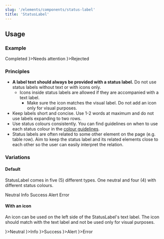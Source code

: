 ```yaml
---
slug: '/elements/components/status-label'
title: 'StatusLabel'
---
```




## Usage

### Example
<PlaygroundPreview>
  <StatusLabel type="success">Completed</StatusLabel>
  <StatusLabel type="alert" style={{marginLeft: 'var(--spacing-s)'}} iconLeft={<IconAlertCircle />}>Needs attention</StatusLabel>
  <StatusLabel type="error" style={{marginLeft: 'var(--spacing-s)'}} iconLeft={<IconError />}>Rejected</StatusLabel>
</PlaygroundPreview>

### Principles
- **A label text should always be provided with a status label.** Do not use status labels without text or with icons only.
  - Icons inside status labels are allowed if they are accompanied with a text label.
    - Make sure the icon matches the visual label. Do not add an icon only for visual purposes.
- Keep labels short and concise. Use 1-2 words at maximum and do not use labels expanding to two rows.
- Use status colours consistently. You can find guidelines on when to use each status colour in the [colour guidelines](/design-tokens/colour#ui-colours "UI colours").
- Status labels are often related to some other element on the page (e.g. table row). Aim to keep the status label and its related elements close to each other so the user can easily interpret the relation.

### Variations

#### Default
StatusLabel comes in five (5) different types. One neutral and four (4) with different status colours.

<PlaygroundPreview>
  <StatusLabel>Neutral</StatusLabel>
  <StatusLabel type="info" style={{marginLeft: 'var(--spacing-s)'}}>Info</StatusLabel>
  <StatusLabel type="success" style={{marginLeft: 'var(--spacing-s)'}}>Success</StatusLabel>
  <StatusLabel type="alert" style={{marginLeft: 'var(--spacing-s)'}}>Alert</StatusLabel>
  <StatusLabel type="error" style={{marginLeft: 'var(--spacing-s)'}}>Error</StatusLabel>
</PlaygroundPreview>

#### With an icon
An icon can be used on the left side of the StatusLabel's text label. The icon should match with the text label and not be used only for visual purposes.

<PlaygroundPreview>
  <StatusLabel iconLeft={<IconInfoCircle />}>Neutral</StatusLabel>
  <StatusLabel type="info" style={{marginLeft: 'var(--spacing-s)'}} iconLeft={<IconInfoCircle />}>Info</StatusLabel>
  <StatusLabel type="success" style={{marginLeft: 'var(--spacing-s)'}} iconLeft={<IconCheckCircle />}>Success</StatusLabel>
  <StatusLabel type="alert" style={{marginLeft: 'var(--spacing-s)'}} iconLeft={<IconAlertCircle />}>Alert</StatusLabel>
  <StatusLabel type="error" style={{marginLeft: 'var(--spacing-s)'}} iconLeft={<IconError />}>Error</StatusLabel>
</PlaygroundPreview>
